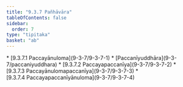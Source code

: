 ```yaml
---
title: "9.3.7 Pañhāvāra"
tableOfContents: false
sidebar:
  order: 7
type: "tipitaka"
basket: "ab"
---
```



<DynamicBreadcrumb />



<TableOfContents>
* [9.3.7.1 Paccayānuloma](9-3-7/9-3-7-1)
* [Paccanīyuddhāra](9-3-7/paccaniyuddhara)
* [9.3.7.2 Paccayapaccanīya](9-3-7/9-3-7-2)
* [9.3.7.3 Paccayānulomapaccanīya](9-3-7/9-3-7-3)
* [9.3.7.4 Paccayapaccanīyānuloma](9-3-7/9-3-7-4)
</TableOfContents>